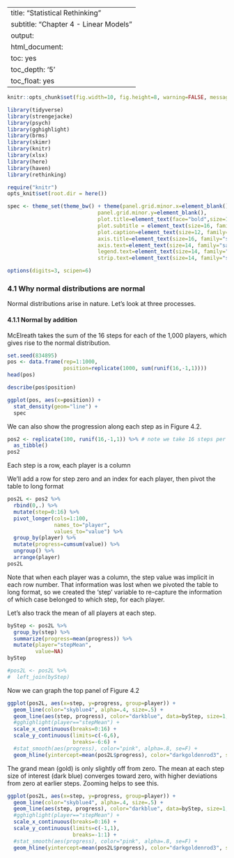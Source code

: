
---
title: "Statistical Rethinking"
subtitle: "Chapter 4 - Linear Models"
output:
  html_document:
  toc: yes
toc_depth: '5'
toc_float: yes
---

```r
knitr::opts_chunk$set(fig.width=10, fig.height=8, warning=FALSE, message=FALSE, cache=TRUE, error=T)
```

```r
library(tidyverse)
library(strengejacke)
library(psych)
library(gghighlight)
library(brms)
library(skimr)
library(knitr)
library(xlsx)
library(here)
library(haven)
library(rethinking)
```

```r
require("knitr")
opts_knit$set(root.dir = here())
```

```r
spec <- theme_set(theme_bw() + theme(panel.grid.minor.x=element_blank(),
                             panel.grid.minor.y=element_blank(),
                             plot.title=element_text(face="bold",size=18, hjust=.5, family = "sans"),
                             plot.subtitle = element_text(size=16, family="sans"),
                             plot.caption=element_text(size=12, family="sans"),
                             axis.title=element_text(size=16, family="sans"),
                             axis.text=element_text(size=14, family="sans"),
                             legend.text=element_text(size=14, family="sans"),
                             strip.text=element_text(size=14, family="sans"))) 

options(digits=3, scipen=6)
```

### 4.1 Why normal distributions are normal

Normal distributions arise in nature. Let's look at three processes. 

#### 4.1.1 Normal by addition

McElreath takes the sum of the 16 steps for each of the 1,000 players, which gives rise to the normal distribution. 

```r
set.seed(834895)
pos <- data.frame(rep=1:1000,
                  position=replicate(1000, sum(runif(16,-1,1))))
head(pos)
```

```r
describe(pos$position)
```


```r
ggplot(pos, aes(x=position)) + 
  stat_density(geom="line") +
  spec

```

We can also show the progression along each step as in Figure 4.2. 

```r
pos2 <- replicate(100, runif(16,-1,1)) %>% # note we take 16 steps per player now, not the sum of all steps
  as_tibble() 
pos2
```

Each step is a row, each player is a column

We'll add a row for step zero and an index for each player, then pivot the table to long format

```r
pos2L <- pos2 %>%
  rbind(0,.) %>%
  mutate(step=0:16) %>%
  pivot_longer(cols=1:100,
               names_to="player",
               values_to="value") %>%
  group_by(player) %>%
  mutate(progress=cumsum(value)) %>%
  ungroup() %>%
  arrange(player)
pos2L
```

Note that when each player was a column, the step value was implicit in each row number. That information was lost when we pivoted the table to long format, so we created the 'step' variable to re-capture the information of which case belonged to which step, for each player. 

Let's also track the mean of all players at each step. 

```r
byStep <- pos2L %>%
  group_by(step) %>%
  summarize(progress=mean(progress)) %>%
  mutate(player="stepMean",
         value=NA)
byStep
```

```r
#pos2L <- pos2L %>%
#  left_join(byStep)
```
Now we can graph the top panel of Figure 4.2

```r
ggplot(pos2L, aes(x=step, y=progress, group=player)) + 
  geom_line(color="skyblue4", alpha=.4, size=.5) +
  geom_line(aes(step, progress), color="darkblue", data=byStep, size=1, alpha=.4) +
  #gghighlight(player=="stepMean") + 
  scale_x_continuous(breaks=0:16) + 
  scale_y_continuous(limits=c(-6,6),
                     breaks=-6:6) + 
  #stat_smooth(aes(progress), color="pink", alpha=.8, se=F) + 
  geom_hline(yintercept=mean(pos2L$progress), color="darkgoldenrod3", size=1, alpha=.4)
```

The grand mean (gold) is only slightly off from zero. The mean at each step size of interest (dark blue) converges toward zero, with higher deviations from zero at earlier steps. Zooming helps to see this. 

```r
ggplot(pos2L, aes(x=step, y=progress, group=player)) + 
  geom_line(color="skyblue4", alpha=.4, size=.5) +
  geom_line(aes(step, progress), color="darkblue", data=byStep, size=1, alpha=.4) +
  #gghighlight(player=="stepMean") + 
  scale_x_continuous(breaks=0:16) + 
  scale_y_continuous(limits=c(-1,1),
                     breaks=-1:1) + 
  #stat_smooth(aes(progress), color="pink", alpha=.8, se=F) + 
  geom_hline(yintercept=mean(pos2L$progress), color="darkgoldenrod3", size=1, alpha=.4)
```


```r
```


```r
```


```r
```


```r
```


```r
```



